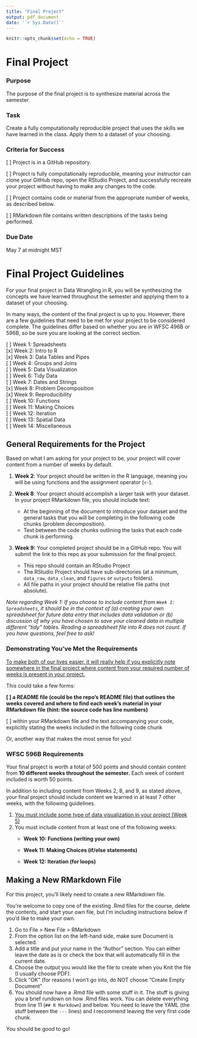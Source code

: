 ```yaml
---
title: "Final Project"
output: pdf_document
date: '`r Sys.Date()`'
---
```


```r
knitr::opts_chunk$set(echo = TRUE)
```

# Final Project

### Purpose

The purpose of the final project is to synthesize material across the semester.

### Task

Create a fully computationally reproducible project that uses the skills we have learned in the class. Apply them to a dataset of your choosing.

### Criteria for Success

[ ] Project is in a GitHub repository.

[ ] Project is fully computationally reproducible, meaning your instructor can clone your GitHub repo, open the RStudio Project, and successfully recreate your project without having to make any changes to the code.

[ ] Project contains code or material from the appropriate number of weeks, as described below.

[ ] RMarkdown file contains written descriptions of the tasks being performed.

### Due Date

May 7 at midnight MST

# Final Project Guidelines

For your final project in Data Wrangling in R, you will be synthesizing the concepts we have learned throughout the semester and applying them to a dataset of your choosing.

In many ways, the content of the final project is up to you. However, there are a few guidelines that need to be met for your project to be considered complete. The guidelines differ based on whether you are in WFSC 496B or 596B, so be sure you are looking at the correct section.

[ ] Week 1: Spreadsheets\
[x] Week 2: Intro to R\
[x] Week 3: Data Tables and Pipes\
[ ] Week 4: Groups and Joins\
[ ] Week 5: Data Visualization\
[ ] Week 6: Tidy Data\
[ ] Week 7: Dates and Strings\
[x] Week 8: Problem Decomposition\
[x] Week 9: Reproducibility\
[ ] Week 10: Functions\
[ ] Week 11: Making Choices\
[ ] Week 12: Iteration\
[ ] Week 13: Spatial Data\
[ ] Week 14: Miscellaneous

## General Requirements for the Project

Based on what I am asking for your project to be, your project will cover content from a number of weeks by default.

1.  **Week 2**: Your project should be written in the R language, meaning you will be using functions and the assignment operator (`<-`).

2.  **Week 8**: Your project should accomplish a larger task with your dataset. In your project RMarkdown file, you should include text:

    -   At the beginning of the document to introduce your dataset and the general tasks that you will be completing in the following code chunks (problem decomposition).
    -   Text between the code chunks outlining the tasks that each code chunk is performing.

3.  **Week 9:** Your completed project should be in a GitHub repo. You will submit the link to this repo as your submission for the final project.

    -   This repo should contain an RStudio Project
    -   The RStudio Project should have sub-directories (at a minimum, `data_raw`, `data_clean`, and `figures` or `outputs` folders).
    -   All file paths in your project should be relative file paths (not absolute).

*Note regarding Week 1:* *If you choose to include content from `Week 1: Spreadsheets`, it should be in the context of (a) creating your own spreadsheet for future data entry that includes data validation or (b) discussion of why you have chosen to save your cleaned data in multiple different "tidy" tables. Reading a spreadsheet file into R does not count. If you have questions, feel free to ask!*

### Demonstrating You've Met the Requirements

[To make both of our lives easier, it will really help if you explicitly note somewhere in the final project where content from your required number of weeks is present in your project.]{.underline}

This could take a few forms:

**[ ] a README file (could be the repo's README file) that outlines the weeks covered and where to find each week's material in your RMarkdown file (hint: the source code has line numbers)**

[ ] within your RMarkdown file and the text accompanying your code, explicitly stating the weeks included in the following code chunk

Or, another way that makes the most sense for you!

### WFSC 596B Requirements

Your final project is worth a total of 500 points and should contain content from **10 different weeks throughout the semester.** Each week of content included is worth 50 points.

In addition to including content from Weeks 2, 8, and 9, as stated above, your final project should include content we learned in at least 7 other weeks, with the following guidelines.

1.  [You must include some type of data visualization in your project (Week 5)]{.underline}
2.  You must include content from at least one of the following weeks:
    -   **Week 10: Functions (writing your own)**

    -   **Week 11: Making Choices (if/else statements)**

    -   **Week 12: Iteration (for loops)**

## Making a New RMarkdown File

For this project, you'll likely need to create a new RMarkdown file.

You're welcome to copy one of the existing .Rmd files for the course, delete the contents, and start your own file, but I'm including instructions below if you'd like to make your own.

1.  Go to File \> New File \> RMarkdown
2.  From the option list on the left-hand side, make sure Document is selected.
3.  Add a title and put your name in the "Author" section. You can either leave the date as is or check the box that will automatically fill in the current date.
4.  Choose the output you would like the file to create when you Knit the file (I usually choose PDF).
5.  Click "OK" (for reasons I won't go into, do NOT choose "Create Empty Document"
6.  You should now have a .Rmd file with some stuff in it. The stuff is giving you a brief rundown on how .Rmd files work. You can delete everything from line 11 (`## R Markdown`) and below. You need to leave the YAML (the stuff between the `---` lines) and I recommend leaving the very first code chunk.

You should be good to go!
